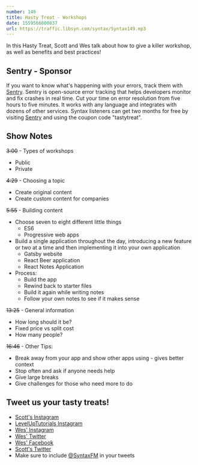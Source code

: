 ```yaml
---
number: 149
title: Hasty Treat - Workshops
date: 1559566800837
url: https://traffic.libsyn.com/syntax/Syntax149.mp3
---
```


In this Hasty Treat, Scott and Wes talk about how to give a killer workshop, as well as benefits and best practices!

## Sentry - Sponsor

If you want to know what's happening with your errors, track them with [Sentry](https://sentry.io/). Sentry is open-source error tracking that helps developers monitor and fix crashes in real time. Cut your time on error resolution from five hours to five minutes. It works with any language and integrates with dozens of other services. Syntax listeners can get two months for free by visiting [Sentry](https://sentry.io/) and using the coupon code "tastytreat".

## Show Notes

~~3:00~~ - Types of workshops

* Public
* Private

~~4:29~~ - Choosing a topic

* Create original content
* Create custom content for companies

~~5:55~~ - Building content

* Choose seven to eight different little things
    * ES6
    * Progressive web apps
* Build a single application throughout the day, introducing a new feature or two at a time and then implementing it into your own application
    * Gatsby website
    * React Beer application
    * React Notes Application
* Process:
    * Build the app
    * Rewind back to starter files
    * Build it again while writing notes
    * Follow your own notes to see if it makes sense

~~13:25~~ - General information

* How long should it be?
* Fixed price vs split cost
* How many people?

~~16:46~~ - Other Tips:

* Break away from your app and show other apps using - gives better context
* Stop often and ask if anyone needs help
* Give large breaks
* Give challenges for those who need more to do

## Tweet us your tasty treats!
* [Scott's Instagram](https://www.instagram.com/stolinski/)
* [LevelUpTutorials Instagram](https://www.instagram.com/LevelUpTutorials/)
* [Wes' Instagram](https://www.instagram.com/wesbos/)
* [Wes' Twitter](https://twitter.com/wesbos)
* [Wes' Facebook](https://www.facebook.com/wesbos.developer)
* [Scott's Twitter](https://twitter.com/stolinski)
* Make sure to include [@SyntaxFM](https://twitter.com/SyntaxFM) in your tweets
